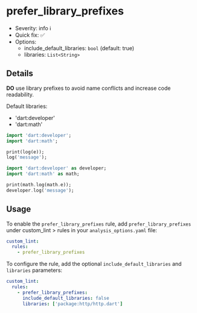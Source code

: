 # prefer_library_prefixes

- Severity: info ℹ️
- Quick fix: ✅
- Options:
  - include_default_libraries: `bool` (default: true)
  - libraries: `List<String>`

## Details

**DO** use library prefixes to avoid name conflicts and increase code readability.

Default libraries:

- 'dart:developer'
- 'dart:math'

```dart title="Bad"
import 'dart:developer';
import 'dart:math';

print(log(e));
log('message');
```

```dart title="Good"
import 'dart:developer' as developer;
import 'dart:math' as math;

print(math.log(math.e));
developer.log('message');

```

## Usage

To enable the `prefer_library_prefixes` rule, add `prefer_library_prefixes` under custom_lint > rules in your `analysis_options.yaml` file:

```yaml
custom_lint:
  rules:
    - prefer_library_prefixes
```

To configure the rule, add the optional `include_default_libraries` and `libraries` parameters:

```yaml
custom_lint:
  rules:
    - prefer_library_prefixes:
      include_default_libraries: false
      libraries: ['package:http/http.dart']
```
